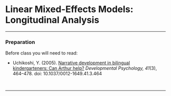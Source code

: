 # Linear Mixed-Effects Models: Longitudinal Analysis {#lmer-longitudinal}


<!-- ```{r echo=FALSE, message=FALSE} -->
<!-- library(knitr) -->
<!-- library(kableExtra) -->

<!-- opts_knit$set( -->
<!--   width = 85, -->
<!--   tibble.print_max = Inf -->
<!--   ) -->

<!-- opts_chunk$set( -->
<!--   prompt = FALSE, -->
<!--   comment = NA, -->
<!--   message = FALSE, -->
<!--   warning = FALSE, -->
<!--   tidy = FALSE, -->
<!--   fig.align = 'center', -->
<!--   fig.width = 6, -->
<!--   fig.height = 6, -->
<!--   out.width = '50%' -->
<!--   ) -->
<!-- ``` -->



<!-- In this set of notes, you will learn how to use the linear mixed-effects model to analyze longitudinal data. -->

---

### Preparation {-}

Before class you will need to read:

- Uchikoshi, Y. (2005). [Narrative development in bilingual kindergarteners: Can Arthur help?](http://psycnet.apa.org.ezp3.lib.umn.edu/journals/dev/41/3/464) *Developmental Psychology, 41*(3), 464&ndash;478. doi: 10.1037/0012-1649.41.3.464


<br />

---



<!-- ## Dataset and Research Question -->

<!-- In this set of notes, we will use data from the file *vocabulary.csv* (see the [data codebook](#vocabulary) here). These data include repeated measurements of scaled vocabulary scores for $n=64$ students. -->

<!-- ```{r message=FALSE, paged.print=FALSE} -->
<!-- # Load libraries -->
<!-- library(AICcmodavg) -->
<!-- library(broom) -->
<!-- library(dplyr) -->
<!-- library(ggplot2) -->
<!-- library(lme4) #for fitting mixed-effects models -->
<!-- library(readr) -->
<!-- library(sm) -->
<!-- library(tidyr) -->

<!-- # Read in data -->
<!-- vocabulary = read_csv(file = "~/Documents/github/epsy-8252/data/vocabulary.csv") -->
<!-- head(vocabulary) -->
<!-- ``` -->

<!-- We will use these data to explore the change in vocabulary over time (longitudinal variation in the vocabulary scores). We will focus on two primary research questions: (1) What is the growth pattern in the average vocabulary score over time? and (2) Is this growth pattern different for males and females? -->


<!-- ## Data Structure: Tidy/Long Data vs. Wide Data -->

<!-- Before doing any analysis of the data, it is worth understanding the structure of the data. There are two common structures for repeated measures data: *long/tidy structured data* and *wide structured data*.  -->

<!-- - In tidy/long structured data, there is a single column per variable. For example, the outcome variable (vocabulary scores) would be organized into a single column. Similarly, the predictor that designates time (grade-level in our example) would also be organized into a single column. -->
<!-- - In wide structured data, the outcome variable (or predictor variables) is typically spread out over multiple columns. Often there are not columns that include data on the time predictor; instead this information is typically embedded in the column name. -->

<!-- The vocabulary data is currently structured as wide data; the vocabulary scores are organized into four separate columns and the information about grade-level (the time predictor) is embedded in the variable names (e.g., `vocab_08` indicates 8th-grade). The same data are presented below in the tidy/long structure. -->

<!-- ```{r echo=FALSE} -->
<!-- vocabulary %>%  -->
<!--   gather(key = "grade", value = "vocab_score", vocab_08:vocab_11) %>% -->
<!--   arrange(id, grade) %>% -->
<!--   head(12) -->
<!-- ``` -->

<!-- Notice that in the tidy/long structured data that the vocabulary scores (outcome) are now organized into a single column. Grade-level (the time predictor) is also now explicitly included in the data and is also organized as a single column in the data. Note that in the long structure, each row now represents a particular student at a particular grade-level, and that each student's data now encompasses several rows. -->

<!-- There are advantages to each of the structures. For example the wide structure has the advantage of being a better structure for data entry. Since each row corresponds to a different student, there are fewer rows and therefore less redundancy in the data entry process. Compare this to the tidy/long data where each student's data encompasses four rows. If you were doing data entry in this structure you would need to record the student's sex four times rather than once in the wide structure. -->

<!-- The tidy/long structure is the structure that is needed for modeling. Thus, if one of the analytic goals is to fit a linear mixed-effects model to explain variation or examine predictor effects, the tidy/long data structure is key. Note that the wide structured data is also used in some analyses (e.g., computing correlations). -->


<!-- ### Switching between the Two Structures -->

<!-- The library **tidyr** has two functions, `gather()` (wide &rarr; tidy/long) and `spread()` (tidy/long &rarr; wide), that convert data between these two structures. Below, I show the code for going from the wide structured data (`vocabulary`) to the tidy/long structure. -->

<!-- ```{r echo=FALSE} -->
<!-- # Convert from wide to long structured data -->
<!-- vocabulary_long = vocabulary %>%  -->
<!--   gather(key = "grade", value = "vocab_score", vocab_08:vocab_11) %>% -->
<!--   arrange(id, grade) -->

<!-- # View data -->
<!-- head(vocabulary_long, 12) -->
<!-- ``` -->

<!-- For more infomation about using these functions, google "tidyr" and read through any number of great tutorials or vignettes; for example [here](http://data.library.virginia.edu/a-tidyr-tutorial/) or [here](https://cran.r-project.org/web/packages/tidyr/vignettes/tidy-data.html). You can also read Hadley Wickham's original [paper on tidy data](http://vita.had.co.nz/papers/tidy-data.html). -->


<!-- ## Plot of the Mean and Individual Profiles -->

<!-- There are two plots that are particularly useful in exploring longitudinal data. The first is a plot of the mean value of the outcome at each time point (mean profile plot). This shows the average growth profile and is useful for determining the functional form of the fixed-effects part of the model; is the mean change over time linear? Quadratic? Log-linear? Another plot that is often examined is a spaghetti plot. A spaghetti plot shows the individual growth patterns or profiles and is useful for determining whether there is variation from the average profile. This helps us to consider the set of random-effects to include in the model. Below we examine both the mean profile and individual profiles simulateneously. -->

<!-- ```{r fig.width=6, fig.height=6, fig.cap='Plot showing the change in vocabulary score over time for 64 students. The average growth profile is also displayed.'} -->
<!-- ggplot(data = vocabulary_long, aes(x = grade, y = vocab_score)) + -->
<!--   geom_line(aes(group = id), alpha = 0.3) + -->
<!--   stat_summary(fun.y = mean, geom = "line", size = 2, group = 1) + -->
<!--   stat_summary(fun.y = mean, geom = "point", size = 3) + -->
<!--   theme_bw() + -->
<!--   scale_x_discrete(name = "Grade-level", labels = c("8th-grade", "9th-grade", "10th-grade", "11th-grade")) + -->
<!--   ylab("Vocabulary score") -->
<!-- ``` -->

<!-- Based on this plot: -->

<!-- - The average profile displays change over time that is positive (growth) and linear (or perhaps log-linear). -->
<!-- - The individual profiles show variation from the average profile; they have different vocabulary scores in 8th-grade and the profiles themselves vary in terms of their change (some show more change; others show decline) -->


<!-- ## Unconditional Random Intercepts Model -->

<!-- As in a cross-sectional analysis we begin a longitudinal analysis by fitting the unconditional random intercepts model. The statistical model in this example can be expressed as: -->

<!-- $$ -->
<!-- \mathrm{Vocabulary~Score}_{ij} = \big[\beta_0 + b_{0j}\big] + \epsilon_{ij} -->
<!-- $$ -->

<!-- where, -->

<!-- - $\mathrm{Vocabulary~Score}_{ij}$ is the vocabulary score at time point $i$ for student $j$; -->
<!-- - $\beta_0$ is the fixed-effect of intercept; -->
<!-- - $b_{0j}$ is the random-effect of intercept for student $j$; and -->
<!-- - $\epsilon_{ij}$ is the error at time point $i$ for student $j$.  -->


<!-- ```{r} -->
<!-- lmer.0 = lmer(vocab_score ~ 1 + (1|id), data = vocabulary_long, REML = FALSE) -->
<!-- summary(lmer.0) -->
<!-- ``` -->

<!-- Fitting the unconditional means model gives us our baseline comparison model. The variance components suggest that there is unexplained within-student variation ($\hat\sigma^2_{\epsilon}=1.83$) and unexplained between-student variation ($\hat\sigma^2_{\mathrm{ID}}=2.95$). Most of the unexplained variation seems to be between-student variation (61.8\%). -->


<!-- ## Unconditional Growth Model -->

<!-- We can now add the fixed-effect of time (the time predictor) to the model. In this data set, the time predictor is `grade`, which is a categorical predictor. We could create dummy variables, or simply add `grade` into the model and let R choose the reference group alphabetically (`vocab_08` in this example). The statistical model in this example can be expressed as: -->

<!-- $$ -->
<!-- \mathrm{Vocabulary~Score}_{ij} = \big[\beta_0 + b_{0j}\big] + \beta_1(\mathrm{9th\mbox{-}grade}) + \beta_2(\mathrm{10th\mbox{-}grade}) + \beta_3(\mathrm{11th\mbox{-}grade}) + \epsilon_{ij} -->
<!-- $$ -->

<!-- Fitting the model: -->

<!-- ```{r echo=FALSE} -->
<!-- lmer.1 = lmer(vocab_score ~ 1 + grade + (1|id), data = vocabulary_long, REML = FALSE) -->
<!-- summary(lmer.1) -->
<!-- ``` -->

<!-- The fitted equation is: -->

<!-- $$ -->
<!-- \hat{\mathrm{Vocabulary~Score}_{ij}} = 1.13 + 1.41(\mathrm{9th\mbox{-}grade}) + 1.86(\mathrm{10th\mbox{-}grade}) + 2.34(\mathrm{11th\mbox{-}grade}) -->
<!-- $$ -->

<!-- Interpreting the coefficients, -->

<!-- - The predicted average vocabulary score for 8th-grade students (intercept) is 1.13. -->
<!-- - On average, 9th-grade students have a vocabulary score that is 1.41-points higher than 8th-grade students. -->
<!-- - On average, 10th-grade students have a vocabulary score that is 1.86-points higher than 8th-grade students. -->
<!-- - On average, 11th-grade students have a vocabulary score that is 2.34-points higher than 8th-grade students. -->

<!-- Looking at the variance components: -->

<!-- - The model has explained 55.8\% of the within-student variation. This is because grade is a within-student predictor (it has values that vary within each student). -->
<!-- - The model has *increased* the variation between-students ($-$8.7\%). This is a mathematical artifact of the estimation process. -->


<!-- ### Likelihood Ratio Test: p-Values for Mixed-Effects Models -->

<!-- So long as the assumptions of the linear mixed-effects model have been met (see Assumptions notes), we can obtain a $p$-value for the effect of grade. The way we do this is by taking advanatage of the fact that the unconditional random intercepts model is a nested model of the unconditional growth model. If we have nested models, they can be compared using a *Likelihood Ratio Test*. To carry out this test, we use the `anova()` function and input the two mixed-effects models we want to compare. (Note: Both models need to be fitted with ML.) -->

<!-- ```{r} -->
<!-- anova(lmer.0, lmer.1) -->
<!-- ``` -->

<!-- The null hypothesis being tested is that the reduced model (`lmer.0`) and the full model (`lmer.1`) fit the data equally well. The way that we measure fit is via the deviance. The deviance of the reduced model is 1009.3 and that for the full model is 852.8. If the two models fit equally well, we would expect the difference in deviances to be zero. The actual difference in deviances is 156.46. (This is often referred to as $\Delta G^2$, for goodness-of-fit, or as $\chi^2$.) This indicates that the fuller model fits the sample data better than the reduced model; the full model has a smaller deviance. -->

<!-- As with any difference, we wonder whether this is within what would be expected because of sampling (chance) variation. To test this, we evaluate $\Delta G^2$ in a $\chi^2$-distribution with $df$ equal to the difference in $K$ between the two models ($K$ is the $df$ for each model). This difference should be the difference in the complexity between the two models; the difference in the estimated number of parameters. Our reduced model has three parameters being estimated ($\hat\beta_0$, $\hat\sigma^2_{\epsilon}$, and $\hat\sigma^2_{0}$), and our full model has six parameters being estimated ($\hat\beta_0$, $\hat\beta_{\mathrm{9th\mbox{-}grade}}$, $\hat\beta_{\mathrm{10th\mbox{-}grade}}$, $\hat\beta_{\mathrm{11th\mbox{-}grade}}$, $\hat\sigma^2_{\epsilon}$, and $\hat\sigma^2_{0}$). The difference in complexity between these models is $6-3 = 3$. -->

<!-- ```{r} -->
<!-- 1 - pchisq(156.46, df = 3) -->
<!-- ``` -->

<!-- Note that all of these results are given in the `anova()` output. This is typically reported as something like:  -->

<!-- > A likelihood ratio test indicated that the model that included the fixed-effects of grade-level fitted the data significantly better that the unconditional random intercepts model, $\chi^2(3) = 156.46$, $p < .001$. -->

<!-- Why is this called a likelihood ratio test? Remember that the deviance is equal to $-2\mathrm{\ln(\mathcal{L})}$. Thus the difference in deviances can be written as: -->

<!-- $$ -->
<!-- \Delta G^2 = -2 \ln\big[\mathcal{L}(\mathrm{Reduced~Model})\big] - \bigg[-2 \ln\big[\mathcal{L}(\mathrm{Full~Model})\big]\bigg] -->
<!-- $$ -->

<!-- Pulling out the $-2$ we get -->

<!-- $$ -->
<!-- \Delta G^2 = -2 \bigg[\ln\big[\mathcal{L}(\mathrm{Reduced~Model})\big] - \ln\big[\mathcal{L}(\mathrm{Full~Model})\big]\bigg] -->
<!-- $$ -->

<!-- The difference between two logarithms, e.g., $\log(A)-\log(B)$ is the logarithm of the quotient ($\log(\frac{A}{B})$). Thus, we can re-write this as, -->

<!-- $$ -->
<!-- \Delta G^2 = -2 \ln \bigg[\frac{\mathcal{L}(\mathrm{Reduced~Model})}{\mathcal{L}(\mathrm{Full~Model}}\bigg] -->
<!-- $$ -->

<!-- Now it should be a little more apparent why this test is called a likelihood ratio test. Note that if both models fit the data equally well, their likelihood values would be equivalent and thus this equation would reduce to: -->

<!-- $$ -->
<!-- \begin{split} -->
<!-- \Delta G^2 &= -2 \ln \bigg[1\bigg] \\ -->
<!-- &= -2(0) \\ -->
<!-- &= 0 -->
<!-- \end{split} -->
<!-- $$ -->

<!-- Thus if the difference in the goodness-of-fit between the two models turns out to be zero (or are within chance variation of zero), both models fit the data equally and thus we should adopt the reduced model (Occam's Razor). -->


<!-- ## Quantitative Time Predictor: A More Flexible Model for Repeated Measures Data -->

<!-- One advantage to using the linear mixed-effects model to analyze repeated measures data over traditional methods (e.g., RM-ANOVA or MANOVA) is that the regression model allows for both categorical and quantitative variables. For example, rather than code our grade-levels categorically (as `vocab_08`, `vocab_09`, `vocab_10` and `vocab_11`), which was a necessity in days of yore, we could have simply coded them as 8, 9, 10, and 11. Then we could have fitted the LME model using this quantitative predictor.  -->

<!-- To convert `grade` to a quantitative variable, we create a lookup table which maps the levels of the categorical time predictor to the values we want to use in our new quantitative predictor. Below I show this mapping for two quantitative predictors, `grade_quant` which is a straight mapping to the relevant grade-level and `grade_quant_center` which centers the `grade_quant` predictor by subtracting 8 from each value. -->

<!-- \newpage -->

<!-- ```{r message=FALSE, warning=FALSE} -->
<!-- # Create lookup table -->
<!-- lookup_table = data.frame( -->
<!--   grade = c("vocab_08", "vocab_09", "vocab_10", "vocab_11"), -->
<!--   grade_quant = c(8, 9, 10, 11), -->
<!--   grade_quant_center = c(0, 1, 2, 3) -->
<!-- ) -->

<!-- # View lookup table -->
<!-- lookup_table -->
<!-- ``` -->

<!-- Then, we join the tidy/long data with the lookup table. -->


<!-- ```{r message=FALSE, warning=FALSE} -->
<!-- vocabulary_long_2 = left_join(vocabulary_long, lookup_table, by = "grade") -->
<!-- head(vocabulary_long_2) -->
<!-- ``` -->

<!-- Below we fit the LME model using the `grade_quant` predictor. -->

<!-- ```{r} -->
<!-- lmer.2 = lmer(vocab_score ~ 1 + grade_quant + (1|id), data = vocabulary_long_2, REML = FALSE) -->
<!-- summary(lmer.2) -->
<!-- ``` -->

<!-- The fitted equation is: -->

<!-- $$ -->
<!-- \hat{\mathrm{Vocabulary~Score}_{ij}} = -4.56 + 0.75(\mathrm{Grade\mbox{-}level}_{ij}) -->
<!-- $$ -->

<!-- The model using the quantitative predictor of grade-level is simpler than the model using the categorical version of grade-level since it has two fewer fixed-effects to estimate (fewer model degrees-of-freedom). -->

<!-- Interpreting the coefficients, -->

<!-- - The predicted average vocabulary score for 0th-grade students (intercept) is -4.55 (extrapolation). -->
<!-- - Each one-unit difference in grade-level is associated with a 0.75-point difference in vocabulary score, on average. -->

<!-- Looking at the variance components: -->

<!-- - The model has explained 50.8\% of the within-student variation. -->
<!-- - The model has *increased* the variation between-students ($-$7.8\%). This is a mathematical artifact of the estimation process. -->

<!-- This is similar to the variance components obtained from the model using the categorical predictors.  -->


<!-- ### Centered Time Predictor -->

<!-- Let's fit the model using the centered quantitative predictor. -->

<!-- ```{r} -->
<!-- lmer.3 = lmer(vocab_score ~ 1 + grade_quant_center + (1|id), data = vocabulary_long_2, REML = FALSE) -->
<!-- summary(lmer.3) -->
<!-- ``` -->

<!-- The fitted equation is: -->

<!-- $$ -->
<!-- \hat{\mathrm{Vocabulary~Score}_{ij}} = 1.41 + 0.75(\mathrm{Centered~grade\mbox{-}level}_{ij}) -->
<!-- $$ -->

<!-- Interpreting the coefficients, -->

<!-- - The predicted average vocabulary score for 8th-grade students is 1.41. Centering removes the problem of extrapolation in the interpretation because we have now made 0 a legitimate value in the predictor. -->
<!-- - Each one-unit difference in grade-level is associated with a 0.75-point difference in vocabulary score, on average. This is identical to the previous model since we have not changed what a one-unit difference in the predictor represents. -->

<!-- Looking at the variance components: -->

<!-- - The model has explained 50.8\% of the within-student variation. -->
<!-- - The model has *increased* the variation between-students ($-$7.8\%). This is a mathematical artifact of the estimation process. -->

<!-- These values are identical to the variance components obtained from the previous model. -->

<!-- We can see why the intercepts are different but the slopes are the same by comparing the plots of the individual growth profiles and the fitted fixed-effects models for the two predictors. -->

<!-- ```{r fig.width=8, fig.height=4, fig.cap='Plot showing the change in vocabulary score over time for 64 students. The average growth profile is also displayed. This is shown for the non-centered (left) and 8th-grade centered (right) grade-level. A large blue point is shown at the intercept value in both plots.', out.width='80%'} -->
<!-- p1 = ggplot(data = vocabulary_long_2, aes(x = grade_quant, y = vocab_score)) + -->
<!--   geom_line(aes(group = id), alpha = 0.3) + -->
<!--   geom_abline(intercept = -4.56, slope = 0.75, color = "blue") + -->
<!--   geom_point(x = 0, y = -4.56, size = 1.5, color = "blue") + -->
<!--   theme_bw() + -->
<!--   scale_x_continuous(name = "Grade-level", limits = c(0, 11), breaks = c(0, 2, 4, 6, 8, 10)) + -->
<!--   scale_y_continuous(name = "Vocabulary score", limits = c(-5, 10)) -->

<!-- p2 = ggplot(data = vocabulary_long_2, aes(x = grade_quant_center, y = vocab_score)) + -->
<!--   geom_line(aes(group = id), alpha = 0.3) + -->
<!--   geom_abline(intercept = 1.41, slope = 0.75, color = "blue") + -->
<!--   geom_point(x = 0, y = 1.41, size = 1.5, color = "blue") + -->
<!--   theme_bw() + -->
<!--   scale_x_continuous(name = "Centered grade-level (0 = 8th grade)", limits = c(-8, 3), breaks = 0:4) + -->
<!--   ylab("Vocabulary score") -->

<!-- gridExtra::grid.arrange(p1, p2, nrow = 1) -->
<!-- ``` -->

<!-- Because of the interpretive value of the intercept when we center the grade-level predictor, we will fit all future models using the 8th-grade centered grade-level. -->


<!-- ## Examining the Functional Form of the Growth Model -->

<!-- As in any regression analysis. we need to specify the functional form of the growth model. Below we consider three potential functional forms between grade-level and vocabulary score: (1) a linear relationship (`lmer.3`); (2) a quadratic relatinship; and (3) a log-linear relationship (based on log-transforming grade-level). -->


<!-- ```{r} -->
<!-- # Quadratic model -->
<!-- lmer.4 = lmer(vocab_score ~ 1 + grade_quant_center + I(grade_quant_center^2) + (1|id), data = vocabulary_long_2, REML = FALSE) -->

<!-- # Log-linear model -->
<!-- lmer.5 = lmer(vocab_score ~ 1 + log(grade_quant_center + 1) + (1|id), data = vocabulary_long_2, REML = FALSE) -->

<!-- # Model-evidence -->
<!-- aictab( -->
<!--   cand.set = list(lmer.3, lmer.4, lmer.5), -->
<!--   modnames = c("Linear", "Quadratic", "Log-linear") -->
<!-- ) -->
<!-- ``` -->


<!-- Given the data and candidate models, the evidence supports the log-linear model. There is some slight evidence for the quadratic model and almost no evidence for the linear model. This is consistent with the nonlinearity we observed in the mean profile earlier. We should also evaluate the residuals for both models.  -->

<!-- ```{r out.width='31%', fig.show='hold', fig.cap='Plots of the Level-1 residuals and random-effects for the log-linear model (Row 1) and the quadratic model (Row 2).'} -->
<!-- out_4 = augment(lmer.4) -->
<!-- out_5 = augment(lmer.5) -->


<!-- # Log-linear model -->
<!-- ggplot(data = out_5, aes(x = .fitted, y = .resid)) + -->
<!--   geom_point() + -->
<!--   geom_hline(yintercept = 0) + -->
<!--   theme_bw() + -->
<!--   xlab("Fitted values") + -->
<!--   ylab("Level-1 residuals") + -->
<!--   ggtitle("Log-linear") -->

<!-- sm.density(out_5$.resid, model = "normal", main = "Main-Effect", xlab = "Level-1 residuals") -->
<!-- sm.density(ranef(lmer.5)$id[ , 1], model = "normal", xlab = "Random effects of the intercept") -->


<!-- # Quadratic model -->
<!-- ggplot(data = out_4, aes(x = .fitted, y = .resid)) + -->
<!--   geom_point() + -->
<!--   geom_hline(yintercept = 0) + -->
<!--   theme_bw() + -->
<!--   xlab("Fitted values") + -->
<!--   ylab("Level-1 residuals") + -->
<!--   ggtitle("Quadratic") -->

<!-- sm.density(out_4$.resid, model = "normal", main = "Interaction Effect", xlab = "Level-1 residuals") -->
<!-- sm.density(ranef(lmer.4)$id[ , 1], model = "normal", xlab = "Random effects of the intercept") -->
<!-- ``` -->

<!-- The residual plots look similar indicating that neither model meets the assumptions better than the other. Given this, the higher evidence for the log-linear model, and the simplicity of the log-linear model relative to the quadratic model, we will adopt the log-linear growth profile. -->

<!-- ```{r} -->
<!-- summary(lmer.5) -->
<!-- ``` -->


<!-- The fitted equation is: -->

<!-- $$ -->
<!-- \hat{\mathrm{Vocabulary~Score}_{ij}} = 1.21 + 1.66\bigg[\ln(\mathrm{Centered~grade\mbox{-}level}_{ij}+1)\bigg] -->
<!-- $$ -->

<!-- Interpreting the coefficients, -->

<!-- - The predicted average vocabulary score for 8th-grade students is 1.21. -->
<!-- - Each one-percent difference in grade-level is associated with a 0.0166-point difference in vocabulary score, on average. -->

<!-- Looking at the variance components: -->

<!-- - The model has explained 54.9\% of the within-student variation. -->
<!-- - The model has *increased* the variation between-students ($-$8.4\%). This is a mathematical artifact of the estimation process. -->

<!-- These values are quite similar to the variance components obtained from the previous model.  -->



<!-- ### Plot of the Fixed-Effects Model -->

<!-- The *t*-value associated with the fixed-effect of grade-level ($t=15.31$) indicates that the log-linear relationship between grade-level and vocabulary score is statistically important. To better understand this relationship we can plot the fixed-effects part of the unconditional growth model. -->

<!-- ```{r fig.width=6, fig.height=6, fig.cap='Predicted change in vocabulary score as a function of grade-level.'} -->
<!-- # Set up data -->
<!-- plot_data = crossing( -->
<!--   grade_quant_center = seq(from = 0, to = 3, by = 0.01) -->
<!-- ) %>% -->
<!--   mutate( -->
<!--     yhat = predict(lmer.5, newdata = ., re.form = NA) -->
<!--   ) -->

<!-- head(plot_data) -->

<!-- # Create plot -->
<!-- ggplot(data = plot_data, aes(x = grade_quant_center, y = yhat)) + -->
<!--   geom_line() + -->
<!--   theme_bw() + -->
<!--   scale_x_continuous(name = "Grade-level", breaks = c(0, 1, 2, 3), labels = c(8, 9, 10, 11)) + -->
<!--   ylab("Vocabulary score") -->
<!-- ``` -->

<!-- Based on this and the coefficient-level output, we can answer the first research question. The growth pattern in vocabulary is log-linear over time. While the change in vocabulary score, on average, is positive, the growth rate somewhat diminishes over time.  -->


<!-- ## Examining the Male and Female Growth Profiles -->

<!-- To answer the second research question about whether the growth pattern is different for males and females, we again plot the individual and mean growth profiles for females and males. -->

<!-- ```{r fig.width=8, fig.height=4, fig.cap='Plot showing the change in vocabulary score over time conditioned on sex. The average growth profile is also displayed for each sex.'} -->
<!-- # Turn female into factor for better plotting -->
<!-- vocabulary_long_2 %>% -->
<!--   mutate( -->
<!--     Sex = factor(female, levels = c(0, 1), labels = c("Male", "Female")) -->
<!--   ) %>% -->
<!-- ggplot(aes(x = grade_quant, y = vocab_score, color = Sex)) + -->
<!--   geom_line(aes(group = id), alpha = 0.3) + -->
<!--   stat_summary(fun.y = mean, geom = "line", size = 2, group = 1) + -->
<!--   stat_summary(fun.y = mean, geom = "point", size = 3) + -->
<!--   theme_bw() + -->
<!--   xlab("Grade-level") + -->
<!--   ylab("Vocabulary score") + -->
<!--   facet_wrap(~Sex) + -->
<!--   ggsci::scale_color_d3() -->
<!-- ``` -->

<!-- The plot suggests that the females tend to have higher average vocabulary scores than males at each grade level. The sample average growth profiles also show slightly different patterns of growth between males and females. To examine whether this is due to chance, we can fit models that include fixed-effects of sex. -->

<!-- If there is a main-effect of `female`, it will allow us to conclude that the growth pattern is the same, but that the average females vocabulary score is systematically different than that for males at each time point (e.g., always lower or higher by the same amount). If there is an interaction-effect between `female` and grade-level, it will allow us to conclude that the pattern of change over time is different between males and females. -->



<!-- Since the unconditional growth model is nested in the growth model with the main-effect of `female` and that, in turn, is nested inside the interaction model, we can use a series of likelihood ratio tests to examine these models. -->

<!-- ```{r} -->
<!-- # Main-effect of sex -->
<!-- lmer.6 = lmer(vocab_score ~ 1 + log(grade_quant_center + 1) + female +  -->
<!--                 (1|id), data = vocabulary_long_2, REML = FALSE) -->

<!-- # Interaction-effect between sex and grade-level -->
<!-- lmer.7 = lmer(vocab_score ~ 1 + log(grade_quant_center + 1) + female + log(grade_quant_center + 1):female + -->
<!--                 (1|id), data = vocabulary_long_2, REML = FALSE) -->

<!-- # LRT -->
<!-- anova(lmer.5, lmer.6, lmer.7) -->
<!-- ``` -->

<!-- The first $\chi^2$-test (on the `lmer.6` line) compares the growth model that includes the main-effect of sex to the unconditional growth model (the model on the previous line). This result is statistically significant, $\chi^2(1)=43.62$, $p<0.001$. This suggests that the model that includes the main-effect of sex has significantly less error than the unconditional growth model. -->

<!-- The second $\chi^2$-test (on the `lmer.7` line) compares the growth model that includes the interaction-effect between sex and grade-level to the growth model that includes the main-effect of sex. This result is not statistically significant, $\chi^2(1)=1.49$, $p=0.222$. This suggests that the model that includes the interaction-effect between sex and grade-level does not have significantly less error than the model that includes the main-effect of sex.  -->

<!-- This series of tests suggests that of these models, we should adopt the model that includes the main-effect of sex. We should also examine a table of model evidence. -->

<!-- ```{r} -->
<!-- # Model-evidence -->
<!-- aictab( -->
<!--   cand.set = list(lmer.5, lmer.6, lmer.7), -->
<!--   modnames = c("Unconditional growth", "Main-effect of sex", "Interaction-effect") -->
<!-- ) -->
<!-- ``` -->

<!-- Here the evidence slightly favors the model that includes the main-effect of sex. There is also a fair bit of evidence to support the interaction model. Again, we should probably examine the residuals from both of these models and adopt the model that better meets the assumptions. -->


<!-- ```{r out.width='31%', fig.show='hold', fig.cap='Plots of the Level-1 residuals and random-effects for the main-effects model (Row 1) and the interaction model (Row 2).'} -->
<!-- out_6 = augment(lmer.6) -->
<!-- out_7 = augment(lmer.7) -->


<!-- # Main-effect model -->
<!-- ggplot(data = out_6, aes(x = .fitted, y = .resid)) + -->
<!--   geom_point() + -->
<!--   geom_hline(yintercept = 0) + -->
<!--   theme_bw() + -->
<!--   xlab("Fitted values") + -->
<!--   ylab("Level-1 residuals") + -->
<!--   ggtitle("Main-Effect") -->

<!-- sm.density(out_6$.resid, model = "normal", main = "Main-Effect", xlab = "Level-1 residuals") -->
<!-- sm.density(ranef(lmer.6)$id[ , 1], model = "normal", xlab = "Random effects of the intercept") -->


<!-- # Interaction model -->
<!-- ggplot(data = out_7, aes(x = .fitted, y = .resid)) + -->
<!--   geom_point() + -->
<!--   geom_hline(yintercept = 0) + -->
<!--   theme_bw() + -->
<!--   xlab("Fitted values") + -->
<!--   ylab("Level-1 residuals") + -->
<!--   ggtitle("Interaction Effect") -->

<!-- sm.density(out_7$.resid, model = "normal", main = "Interaction Effect", xlab = "Level-1 residuals") -->
<!-- sm.density(ranef(lmer.7)$id[ , 1], model = "normal", xlab = "Random effects of the intercept") -->
<!-- ``` -->


<!-- The residuals for both models look fairly reasonable. Neither model shows improved fit based on these plots. For now, since there is evidence to support both models, we will interpret the coefficients and variance components from each of these models, and also plot their fixed-effects. -->


<!-- ### Main-Effect of Sex -->

<!-- ```{r} -->
<!-- summary(lmer.6) -->
<!-- ``` -->

<!-- The fitted equation is: -->

<!-- $$ -->
<!-- \hat{\mathrm{Vocabulary~Score}_{ij}} = -0.01 + 1.67\bigg[\ln(\mathrm{Centered~grade\mbox{-}level}_{ij}+1)\bigg] + 2.60(\mathrm{Female}_{\boldsymbol{\cdot}j}) -->
<!-- $$ -->

<!-- Interpreting the coefficients, -->

<!-- - The predicted average vocabulary score for male 8th-grade students is -0.01. -->
<!-- - Each one-percent difference in grade-level is associated with a 0.0167-point difference in vocabulary score, on average, controlling for differences in sex. -->
<!-- - Females have an average vocabulary score that is 2.60-points higher than males, controlling for differences in grade-level. -->

<!-- Looking at the variance components: -->

<!-- - The model has explained 54.9\% of the within-student variation. -->
<!-- - The model has explained 16.8\% of the between-student variation.  -->

<!-- We expect the model to explain variation between-students as the `female` predictor we included was a between-students predictor. Plotting this model (see below) we find that the growth pattern in vocabulary is log-linear over time for both females and males. While the change in vocabulary score, on average, is positive for both sexes, the growth rate somewhat diminishes over time. Moreover, while females tend to have a higher vocabulary score at each grade level, the change patterns seem to have the same rate of growth for both sexes.  -->


<!-- ```{r fig.width=6, fig.height=6, fig.cap='Predicted change in vocabulary score as a function of grade-level and sex.'} -->
<!-- # Set up data -->
<!-- plot_data = crossing( -->
<!--   grade_quant_center = seq(from = 0, to = 3, by = 0.01), -->
<!--   female = c(0, 1) -->
<!-- ) %>% -->
<!--   mutate( -->
<!--     yhat = predict(lmer.6, newdata = ., re.form = NA), -->
<!--     Sex = factor(female, levels = c(0, 1), labels = c("Male", "Female")) -->
<!--   ) -->

<!-- head(plot_data) -->

<!-- # Create plot -->
<!-- ggplot(data = plot_data, aes(x = grade_quant_center, y = yhat, color = Sex, linetype = Sex)) + -->
<!--   geom_line() + -->
<!--   theme_bw() + -->
<!--   scale_x_continuous(name = "Grade-level", breaks = c(0, 1, 2, 3), labels = c(8, 9, 10, 11)) + -->
<!--   ylab("Vocabulary score") + -->
<!--   ggsci::scale_color_d3() -->
<!-- ``` -->


<!-- ### Interaction-Effect between Sex and Grade-Level -->

<!-- ```{r} -->
<!-- summary(lmer.7) -->
<!-- ``` -->

<!-- The fitted equation is: -->

<!-- $$ -->
<!-- \hat{\mathrm{Vocabulary~Score}_{ij}} = -0.11 + 1.79\bigg[\ln(\mathrm{Centered~grade\mbox{-}level}_{ij}+1)\bigg] + 2.81(\mathrm{Female}_{\boldsymbol{\cdot}j}) - 0.27\bigg[\ln(\mathrm{Centered~grade\mbox{-}level}_{ij}+1)\times(\mathrm{Female}_{\boldsymbol{\cdot}j})\bigg] -->
<!-- $$ -->

<!-- Interpreting the coefficients , -->

<!-- - The predicted average vocabulary score for male 8th-grade students is -0.11. -->
<!-- - For males, each one-percent difference in grade-level is associated with a 0.0179-point difference in vocabulary score, on average. -->
<!-- - Eighth-grade females have an average vocabulary score that is 2.81-points higher than 8th-grade males. -->
<!-- - For females, each one-percent difference in grade-level is associated with a 0.0152-point difference in vocabulary score, on average. This is less than the effect for males by 0.0027. -->

<!-- More generally, we might say: -->
<!-- - The effect of grade-level differs by sex. -->
<!-- - The effect of sex differs by grade-level -->

<!-- Looking at the variance components: -->

<!-- - The model has explained 55.3\% of the within-student variation. -->
<!-- - The model has explained 16.7\% of the between-student variation.  -->

<!-- Plotting this model (see below; syntax not displayed) we find that the growth pattern in vocabulary is log-linear over time for both females and males. While the change in vocabulary score, on average, is positive for both sexes, the growth rate somewhat diminishes over time. Moreover, while females tend to have a higher vocabulary score at each grade level, the growth rate for females is slightly smaller than that for males.  -->


<!-- ```{r fig.width=6, fig.height=6, fig.cap='Predicted change in vocabulary score as a function of grade-level.', echo=FALSE} -->
<!-- # Set up data -->
<!-- plot_data_2 = crossing( -->
<!--   grade_quant_center = seq(from = 0, to = 3, by = 0.01), -->
<!--   female = c(0, 1) -->
<!-- ) %>% -->
<!--   mutate( -->
<!--     yhat = predict(lmer.7, newdata = ., re.form = NA), -->
<!--     Sex = factor(female, levels = c(0, 1), labels = c("Male", "Female")) -->
<!--   ) -->

<!-- head(plot_data_2) -->

<!-- # Create plot -->
<!-- ggplot(data = plot_data_2, aes(x = grade_quant_center, y = yhat, color = Sex, linetype = Sex)) + -->
<!--   geom_line() + -->
<!--   theme_bw() + -->
<!--   scale_x_continuous(name = "Grade-level", breaks = c(0, 1, 2, 3), labels = c(8, 9, 10, 11)) + -->
<!--   ylab("Vocabulary score") + -->
<!--   ggsci::scale_color_d3() -->
<!-- ``` -->



<!-- ## Other Resources {-} -->

<!-- In addition to the notes and what we cover in class, there many other resources for learning about using linear mixed-effects models for longitudinal analysis. Here are some resources that may be helpful in that endeavor: -->

<!-- - Long, J. D. (2012). [Longitudinal data analysis for the behavioral sciences using R](http://www.amazon.com/Longitudinal-Analysis-Behavioral-Sciences-Using/dp/1412982685). Thousand Oaks, CA: Sage. -->
<!-- - Swihart, B. J., Caffo, B., James, B. D., Strand, M., Schwartz, B. S., &amp; Punjabi, N. M. (2010). [Lasagna plots: A saucy alternative to spaghetti plots.](https://www.ncbi.nlm.nih.gov/pmc/articles/PMC2937254/) *Epidemiology, 21*(5), 621&ndash;625. -->


